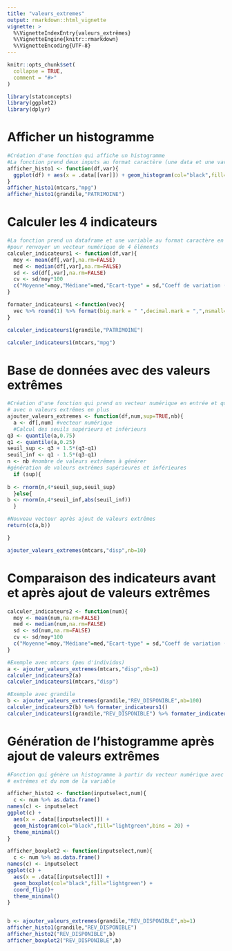 ```yaml
---
title: "valeurs_extremes"
output: rmarkdown::html_vignette
vignette: >
  %\VignetteIndexEntry{valeurs_extrêmes}
  %\VignetteEngine{knitr::rmarkdown}
  %\VignetteEncoding{UTF-8}
---
```


```r
knitr::opts_chunk$set(
  collapse = TRUE,
  comment = "#>"
)
```

```r
library(statconcepts)
library(ggplot2)
library(dplyr)
```

# Afficher un histogramme

```r

#Création d'une fonction qui affiche un histogramme
#La fonction prend deux inputs au format caractère (une data et une variable) et renvoie un objet ggplot
afficher_histo1 <- function(df,var){
  ggplot(df) + aes(x = .data[[var]]) + geom_histogram(col="black",fill="lightblue",bins = 20) + theme_minimal()
}
afficher_histo1(mtcars,"mpg")
afficher_histo1(grandile,"PATRIMOINE")
```

# Calculer les 4 indicateurs

```r
#La fonction prend un dataframe et une variable au format caractère en input
#pour renvoyer un vecteur numérique de 4 éléments
calculer_indicateurs1 <- function(df,var){
  moy <- mean(df[,var],na.rm=FALSE)
  med <- median(df[,var],na.rm=FALSE)
  sd <- sd(df[,var],na.rm=FALSE)
  cv <- sd/moy*100
  c("Moyenne"=moy,"Médiane"=med,"Ecart-type" = sd,"Coeff de variation (en %)"=cv) 
}

formater_indicateurs1 <-function(vec){
  vec %>% round(1) %>% format(big.mark = " ",decimal.mark = ",",nsmall=1)
} 

calculer_indicateurs1(grandile,"PATRIMOINE")

calculer_indicateurs1(mtcars,"mpg")

```

# Base de données avec des valeurs extrêmes

```r

#Création d'une fonction qui prend un vecteur numérique en entrée et qui renvoie un vecteur numérique
# avec n valeurs extrêmes en plus
ajouter_valeurs_extremes <- function(df,num,sup=TRUE,nb){
  a <- df[,num] #vecteur numérique
  #Calcul des seuils supérieurs et inférieurs
q3 <- quantile(a,0.75)
q1 <- quantile(a,0.25)
seuil_sup <- q3 + 1.5*(q3-q1)
seuil_inf <- q1 - 1.5*(q3-q1)
n <- nb #nombre de valeurs extrêmes à générer
#génération de valeurs extrêmes supérieures et inférieures
  if (sup){
 
b <- rnorm(n,4*seuil_sup,seuil_sup)
  }else{
b <- rnorm(n,4*seuil_inf,abs(seuil_inf))
  }

#Nouveau vecteur après ajout de valeurs extrêmes
return(c(a,b))

}

ajouter_valeurs_extremes(mtcars,"disp",nb=10)
```

# Comparaison des indicateurs avant et après ajout de valeurs extrêmes

```r
calculer_indicateurs2 <- function(num){
  moy <- mean(num,na.rm=FALSE)
  med <- median(num,na.rm=FALSE)
  sd <- sd(num,na.rm=FALSE)
  cv <- sd/moy*100
  c("Moyenne"=moy,"Médiane"=med,"Ecart-type" = sd,"Coeff de variation (en %)"=cv) 
}

#Exemple avec mtcars (peu d'individus)
a <- ajouter_valeurs_extremes(mtcars,"disp",nb=1)
calculer_indicateurs2(a)
calculer_indicateurs1(mtcars,"disp")

#Exemple avec grandile
b <- ajouter_valeurs_extremes(grandile,"REV_DISPONIBLE",nb=100)
calculer_indicateurs2(b) %>% formater_indicateurs1()
calculer_indicateurs1(grandile,"REV_DISPONIBLE") %>% formater_indicateurs1()
```

# Génération de l'histogramme après ajout de valeurs extrêmes

```r

#Fonction qui génère un histogramme à partir du vecteur numérique avec les valeurs
# extrêmes et du nom de la variable

afficher_histo2 <- function(inputselect,num){
  c <- num %>% as.data.frame()
names(c) <- inputselect
ggplot(c) + 
  aes(x = .data[[inputselect]]) + 
  geom_histogram(col="black",fill="lightgreen",bins = 20) +
  theme_minimal()
}

afficher_boxplot2 <- function(inputselect,num){
  c <- num %>% as.data.frame()
names(c) <- inputselect
ggplot(c) + 
  aes(x = .data[[inputselect]]) + 
  geom_boxplot(col="black",fill="lightgreen") +
  coord_flip()+
  theme_minimal()
}


b <- ajouter_valeurs_extremes(grandile,"REV_DISPONIBLE",nb=1)
afficher_histo1(grandile,"REV_DISPONIBLE")
afficher_histo2("REV_DISPONIBLE",b)
afficher_boxplot2("REV_DISPONIBLE",b)

```

